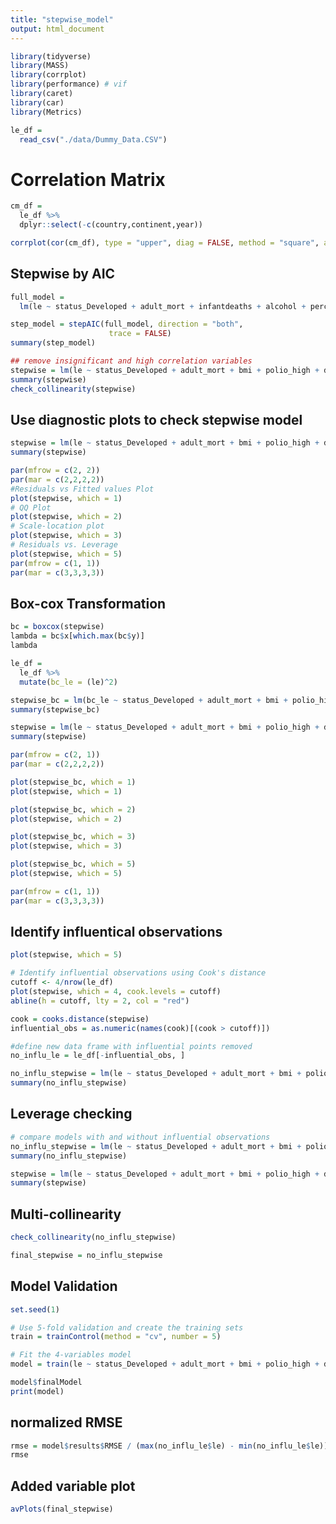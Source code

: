 ```yaml
---
title: "stepwise_model"
output: html_document
---
```


```r
library(tidyverse)
library(MASS)
library(corrplot)
library(performance) # vif
library(caret)
library(car)
library(Metrics)
```

```r
le_df = 
  read_csv("./data/Dummy_Data.CSV")
```

# Correlation Matrix
```r
cm_df =
  le_df %>%
  dplyr::select(-c(country,continent,year))

corrplot(cor(cm_df), type = "upper", diag = FALSE, method = "square", addCoef.col = "black", number.cex = .5, tl.col = "black", tl.cex = .9)
```

## Stepwise by AIC 
```r
full_model =
  lm(le ~ status_Developed + adult_mort + infantdeaths + alcohol + percent_exp + hepatitis_b_high + measles + bmi + under_five + polio_high + total_exp + diphtheria_high  + hiv_aids + gdp + population + thin_1_19 + thin_5_9 + HDI + schooling, data = le_df)

step_model = stepAIC(full_model, direction = "both", 
                      trace = FALSE)
summary(step_model)

## remove insignificant and high correlation variables
stepwise = lm(le ~ status_Developed + adult_mort + bmi + polio_high + diphtheria_high + hiv_aids + gdp + thin_1_19 + HDI + schooling, data = le_df)
summary(stepwise)
check_collinearity(stepwise)
```

## Use diagnostic plots to check stepwise model

```r
stepwise = lm(le ~ status_Developed + adult_mort + bmi + polio_high + diphtheria_high + hiv_aids + gdp + thin_1_19 + HDI + schooling, data = le_df)
summary(stepwise)

par(mfrow = c(2, 2))
par(mar = c(2,2,2,2))
#Residuals vs Fitted values Plot
plot(stepwise, which = 1)
# QQ Plot
plot(stepwise, which = 2)
# Scale-location plot
plot(stepwise, which = 3)
# Residuals vs. Leverage
plot(stepwise, which = 5)
par(mfrow = c(1, 1)) 
par(mar = c(3,3,3,3))

```

## Box-cox Transformation
```r
bc = boxcox(stepwise)
lambda = bc$x[which.max(bc$y)]
lambda

le_df =
  le_df %>% 
  mutate(bc_le = (le)^2)

stepwise_bc = lm(bc_le ~ status_Developed + adult_mort + bmi + polio_high + diphtheria_high + hiv_aids + gdp + thin_1_19 + HDI + schooling, data = le_df)
summary(stepwise_bc)

stepwise = lm(le ~ status_Developed + adult_mort + bmi + polio_high + diphtheria_high + hiv_aids + gdp + thin_1_19 + HDI + schooling, data = le_df)
summary(stepwise)

par(mfrow = c(2, 1))
par(mar = c(2,2,2,2))

plot(stepwise_bc, which = 1)  
plot(stepwise, which = 1)

plot(stepwise_bc, which = 2)  
plot(stepwise, which = 2)

plot(stepwise_bc, which = 3)  
plot(stepwise, which = 3)

plot(stepwise_bc, which = 5)  
plot(stepwise, which = 5)

par(mfrow = c(1, 1)) 
par(mar = c(3,3,3,3))
```

## Identify influentical observations

```r
plot(stepwise, which = 5)

# Identify influential observations using Cook's distance
cutoff <- 4/nrow(le_df)
plot(stepwise, which = 4, cook.levels = cutoff)
abline(h = cutoff, lty = 2, col = "red")

cook = cooks.distance(stepwise)
influential_obs = as.numeric(names(cook)[(cook > cutoff)])

#define new data frame with influential points removed
no_influ_le = le_df[-influential_obs, ]

no_influ_stepwise = lm(le ~ status_Developed + adult_mort + bmi + polio_high + diphtheria_high + hiv_aids + gdp + thin_1_19 + HDI + schooling, data = no_influ_le)
summary(no_influ_stepwise)
```

## Leverage checking 

```r
# compare models with and without influential observations
no_influ_stepwise = lm(le ~ status_Developed + adult_mort + bmi + polio_high + diphtheria_high + hiv_aids + gdp + thin_1_19 + HDI + schooling, data = no_influ_le)
summary(no_influ_stepwise)

stepwise = lm(le ~ status_Developed + adult_mort + bmi + polio_high + diphtheria_high + hiv_aids + gdp + thin_1_19 + HDI + schooling, data = le_df)
summary(stepwise)
```


## Multi-collinearity

```r
check_collinearity(no_influ_stepwise)

final_stepwise = no_influ_stepwise
```

## Model Validation

```r
set.seed(1)

# Use 5-fold validation and create the training sets
train = trainControl(method = "cv", number = 5)

# Fit the 4-variables model
model = train(le ~ status_Developed + adult_mort + bmi + polio_high + diphtheria_high + hiv_aids + gdp + thin_1_19 + HDI + schooling, data = no_influ_le, trControl = train, method = 'lm', na.action = na.pass)

model$finalModel
print(model)
```

## normalized RMSE

```r
rmse = model$results$RMSE / (max(no_influ_le$le) - min(no_influ_le$le))
rmse
```


## Added variable plot

```r
avPlots(final_stepwise)
```


